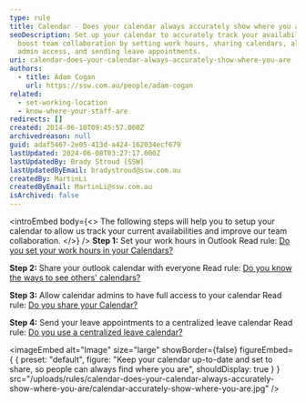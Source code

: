 ```yaml
---
type: rule
title: Calendar - Does your calendar always accurately show where you are?
seoDescription: Set up your calendar to accurately track your availability and
  boost team collaboration by setting work hours, sharing calendars, allowing
  admin access, and sending leave appointments.
uri: calendar-does-your-calendar-always-accurately-show-where-you-are
authors:
  - title: Adam Cogan
    url: https://ssw.com.au/people/adam-cogan
related:
  - set-working-location
  - know-where-your-staff-are
redirects: []
created: 2014-06-10T09:45:57.000Z
archivedreason: null
guid: adaf5467-2e05-413d-a424-162034ecf679
lastUpdated: 2024-06-08T03:27:17.000Z
lastUpdatedBy: Brady Stroud [SSW]
lastUpdatedByEmail: bradystroud@ssw.com.au
createdBy: MartinLi
createdByEmail: MartinLi@ssw.com.au
isArchived: false
---
```


<introEmbed
  body={<>
The following steps will help you to setup your calendar to allow us track your current availabilities and improve our team collaboration.
  </>}
/>
**Step 1:** Set your work hours in Outlook
Read rule: [Do you set your work hours in your Calendars?](/calendar-do-you-set-your-work-hours-in-your-calendars)

**Step 2:** Share your outlook calendar with everyone
Read rule: [Do you know the ways to see others' calendars?](/calendar-do-you-know-the-ways-to-share-and-see-others-calendars)

**Step 3:** Allow calendar admins to have full access to your calendar
Read rule: [Do you share your Calendar?](/calendar-do-you-allow-full-access-to-calendar-admins)

**Step 4:** Send your leave appointments to a centralized leave calendar
Read rule: [Do you use a centralized leave calendar?](/calendar-do-you-use-a-centralised-leave-calendar)


<imageEmbed
  alt="Image"
  size="large"
  showBorder={false}
  figureEmbed={ {
    preset: "default",
    figure: "Keep your calendar up-to-date and set to share, so people can always find where you are",
    shouldDisplay: true
  } }
  src="/uploads/rules/calendar-does-your-calendar-always-accurately-show-where-you-are/calendar-accurately-show-where-you-are.jpg"
/>
